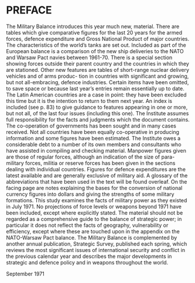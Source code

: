 # PREFACE

The Military Balance introduces this year much new, material. There are tables which give comparative figures for the last 20 years for the armed forces, defence expenditure and Gross National Product of major countries. The characteristics of the world's tanks are set out. Included as part of the European balance is a comparison of the new ship deliveries to the NATO and Warsaw Pact navies between 1961-70. There is a special section showing forces outside their parent country and the countries in which they are stationed. Other new features are tables of short-range nuclear delivery vehicles and of arms produc- tion in countries with significant and growing, but not all-embracing, defence industries. Certain items have been omitted, to save space or because last year's entries remain essentially up to date. The Latin American countries are a case in point: they have been excluded this time but it is the intention to return to them next year. An index is included (see p. 83) to give guidance to features appearing in one or more, but not all, of the last four issues (including this one). The Institute assumes full responsibility for the facts and judgments which the document contains. The co-operation of governments has been sought and in many cases received. Not all countries have been equally co-operative in producing information and some figures have been estimated. The Institute owes a considerable debt to a number of its own members and consultants who have assisted in compiling and checking material. Manpower figures given are those of regular forces, although an indication of the size of para-military forces, militia or reserve forces has been given in the sections dealing with individual countries. Figures for defence expenditures are the latest available and are generally exclusive of military aid. A glossary of the abbreviations that have been used in the text will be found overleaf. On the facing page are notes explaining the bases for the conversion of national currency figures into dollars and giving the strengths of some military formations. This study examines the facts of military power as they existed in July 1971. No projections of force levels or weapons beyond 1971 have been included, except where explicitly stated. The material should not be regarded as a comprehensive guide to the balance of strategic power; in particular it does not reflect the facts of geography, vulnerability or efficiency, except where these are touched upon in the appendix on the NATO-Warsaw Pact balance. The Military Balance is complemented by another annual publication, Strategic Survey, published each spring, which reviews the most significant issues of international security and conflict in the previous calendar year and describes the major developments in strategic and defence policy and in weapons throughout the world. 

September 1971
